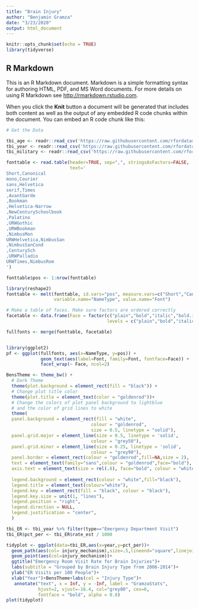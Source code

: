 ---
title: "Brain Injury"
author: "Benjamin Gramza"
date: "3/23/2020"
output: html_document
---

```{r setup, include=FALSE}
knitr::opts_chunk$set(echo = TRUE)
library(tidyverse)
```

## R Markdown

This is an R Markdown document. Markdown is a simple formatting syntax for authoring HTML, PDF, and MS Word documents. For more details on using R Markdown see <http://rmarkdown.rstudio.com>.

When you click the **Knit** button a document will be generated that includes both content as well as the output of any embedded R code chunks within the document. You can embed an R code chunk like this:

```{r Import Data}
# Get the Data

tbi_age <- readr::read_csv('https://raw.githubusercontent.com/rfordatascience/tidytuesday/master/data/2020/2020-03-24/tbi_age.csv')
tbi_year <- readr::read_csv('https://raw.githubusercontent.com/rfordatascience/tidytuesday/master/data/2020/2020-03-24/tbi_year.csv')
tbi_military <- readr::read_csv('https://raw.githubusercontent.com/rfordatascience/tidytuesday/master/data/2020/2020-03-24/tbi_military.csv')
```
```{r Read in Fonts}
fonttable <- read.table(header=TRUE, sep=",", stringsAsFactors=FALSE,
                        text='
Short,Canonical
mono,Courier
sans,Helvetica
serif,Times
,AvantGarde
,Bookman
,Helvetica-Narrow
,NewCenturySchoolbook
,Palatino
,URWGothic
,URWBookman
,NimbusMon
URWHelvetica,NimbusSan
,NimbusSanCond
,CenturySch
,URWPalladio
URWTimes,NimbusRom
')

fonttable$pos <- 1:nrow(fonttable)

library(reshape2)
fonttable <- melt(fonttable, id.vars="pos", measure.vars=c("Short","Canonical"),
                  variable.name="NameType", value.name="Font")

# Make a table of faces. Make sure factors are ordered correctly
facetable <- data.frame(Face = factor(c("plain","bold","italic","bold.italic"),
                                      levels = c("plain","bold","italic","bold.italic")))

fullfonts <- merge(fonttable, facetable)


library(ggplot2)
pf <- ggplot(fullfonts, aes(x=NameType, y=pos)) + 
             geom_text(aes(label=Font, family=Font, fontface=Face)) +
             facet_wrap(~ Face, ncol=2)
```

```{r Create Theme}
BensTheme <- theme_bw() + 
  # Dark Theme
  theme(plot.background = element_rect(fill = "black")) + 
  # Change plot title color 
  theme(plot.title = element_text(color = "goldenrod"))+
  # Change the colors of plot panel background to lightblue
  # and the color of grid lines to white
  theme(
  panel.background = element_rect(fill = "white",
                                colour = "goldenrod",
                                size = 0.5, linetype = "solid"),
  panel.grid.major = element_line(size = 0.5, linetype = 'solid',
                                colour = "grey50"), 
  panel.grid.minor = element_line(size = 0.25, linetype = 'solid',
                                colour = "grey90"),
  panel.border = element_rect(colour = "goldenrod",fill=NA,size = 2),
  text = element_text(family="sans",colour = "goldenrod",face="bold"),
  axis.text = element_text(size = rel(.8), face="bold", colour = "white"),
  
  legend.background = element_rect(colour = "white",fill="black"),
  legend.title = element_text(colour="white"),
  legend.key = element_rect(fill = "black", colour = "black"),
  legend.key.size = unit(1, "lines"), 
  legend.position = "right", 
  legend.direction = NULL,
  legend.justification = "center", 
  )
```
```{r Summarize Data}
tbi_ER <- tbi_year %>% filter(type=="Emergency Department Visit")
tbi_ER$pct_per <- tbi_ER$rate_est / 1000
```
```{r}
tidyplot <- ggplot(data=tbi_ER,aes(x=year,y=pct_per))+
  geom_path(aes(col= injury_mechanism),size=.5,lineend="square",linejoin="round")+
  geom_point(aes(col=injury_mechanism))+
  ggtitle("Emergency Room Visit Rate for Brain Injuries")+
  labs(subtitle = "Grouped by Brain Injury Type from 2006-2014")+
  ylab("ER Visits per 100 People")+
  xlab("Year")+BensTheme+labs(col = "Injury Type")+
   annotate("text", x = Inf, y = -Inf, label = "GramzaStats",
            hjust=2, vjust=-16.4, col="grey80", cex=6,
            fontface = "bold", alpha = 0.8)
plot(tidyplot)
```



